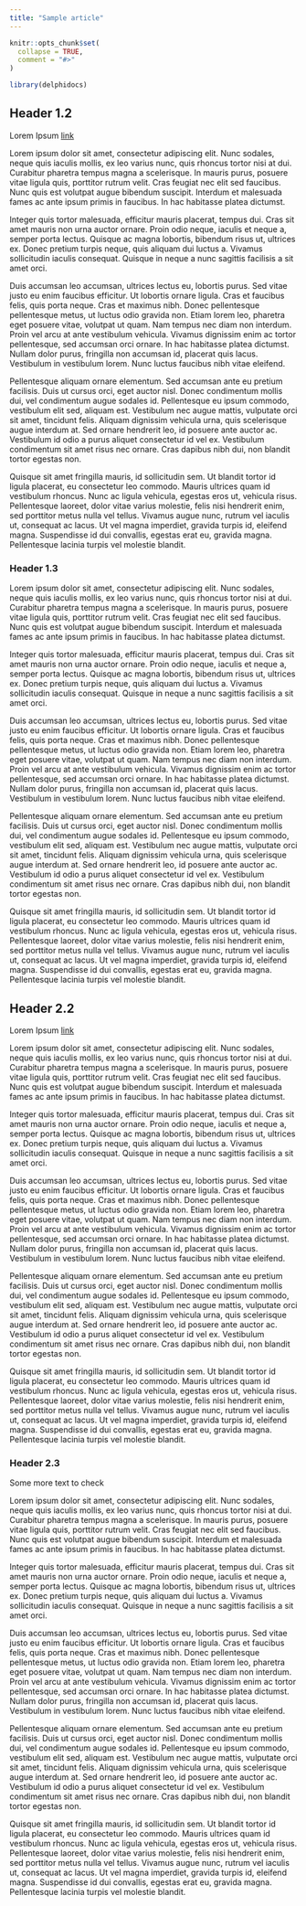 ```yaml
---
title: "Sample article"
---
```


```r
knitr::opts_chunk$set(
  collapse = TRUE,
  comment = "#>"
)
```

```r
library(delphidocs)
```

## Header 1.2

Lorem Ipsum [link]()

Lorem ipsum dolor sit amet, consectetur adipiscing elit. Nunc sodales, neque quis iaculis mollis, ex leo varius nunc, quis rhoncus tortor nisi at dui. Curabitur pharetra tempus magna a scelerisque. In mauris purus, posuere vitae ligula quis, porttitor rutrum velit. Cras feugiat nec elit sed faucibus. Nunc quis est volutpat augue bibendum suscipit. Interdum et malesuada fames ac ante ipsum primis in faucibus. In hac habitasse platea dictumst.

Integer quis tortor malesuada, efficitur mauris placerat, tempus dui. Cras sit amet mauris non urna auctor ornare. Proin odio neque, iaculis et neque a, semper porta lectus. Quisque ac magna lobortis, bibendum risus ut, ultrices ex. Donec pretium turpis neque, quis aliquam dui luctus a. Vivamus sollicitudin iaculis consequat. Quisque in neque a nunc sagittis facilisis a sit amet orci.

Duis accumsan leo accumsan, ultrices lectus eu, lobortis purus. Sed vitae justo eu enim faucibus efficitur. Ut lobortis ornare ligula. Cras et faucibus felis, quis porta neque. Cras et maximus nibh. Donec pellentesque pellentesque metus, ut luctus odio gravida non. Etiam lorem leo, pharetra eget posuere vitae, volutpat ut quam. Nam tempus nec diam non interdum. Proin vel arcu at ante vestibulum vehicula. Vivamus dignissim enim ac tortor pellentesque, sed accumsan orci ornare. In hac habitasse platea dictumst. Nullam dolor purus, fringilla non accumsan id, placerat quis lacus. Vestibulum in vestibulum lorem. Nunc luctus faucibus nibh vitae eleifend.

Pellentesque aliquam ornare elementum. Sed accumsan ante eu pretium facilisis. Duis ut cursus orci, eget auctor nisl. Donec condimentum mollis dui, vel condimentum augue sodales id. Pellentesque eu ipsum commodo, vestibulum elit sed, aliquam est. Vestibulum nec augue mattis, vulputate orci sit amet, tincidunt felis. Aliquam dignissim vehicula urna, quis scelerisque augue interdum at. Sed ornare hendrerit leo, id posuere ante auctor ac. Vestibulum id odio a purus aliquet consectetur id vel ex. Vestibulum condimentum sit amet risus nec ornare. Cras dapibus nibh dui, non blandit tortor egestas non.

Quisque sit amet fringilla mauris, id sollicitudin sem. Ut blandit tortor id ligula placerat, eu consectetur leo commodo. Mauris ultrices quam id vestibulum rhoncus. Nunc ac ligula vehicula, egestas eros ut, vehicula risus. Pellentesque laoreet, dolor vitae varius molestie, felis nisi hendrerit enim, sed porttitor metus nulla vel tellus. Vivamus augue nunc, rutrum vel iaculis ut, consequat ac lacus. Ut vel magna imperdiet, gravida turpis id, eleifend magna. Suspendisse id dui convallis, egestas erat eu, gravida magna. Pellentesque lacinia turpis vel molestie blandit.

### Header 1.3

Lorem ipsum dolor sit amet, consectetur adipiscing elit. Nunc sodales, neque quis iaculis mollis, ex leo varius nunc, quis rhoncus tortor nisi at dui. Curabitur pharetra tempus magna a scelerisque. In mauris purus, posuere vitae ligula quis, porttitor rutrum velit. Cras feugiat nec elit sed faucibus. Nunc quis est volutpat augue bibendum suscipit. Interdum et malesuada fames ac ante ipsum primis in faucibus. In hac habitasse platea dictumst.

Integer quis tortor malesuada, efficitur mauris placerat, tempus dui. Cras sit amet mauris non urna auctor ornare. Proin odio neque, iaculis et neque a, semper porta lectus. Quisque ac magna lobortis, bibendum risus ut, ultrices ex. Donec pretium turpis neque, quis aliquam dui luctus a. Vivamus sollicitudin iaculis consequat. Quisque in neque a nunc sagittis facilisis a sit amet orci.

Duis accumsan leo accumsan, ultrices lectus eu, lobortis purus. Sed vitae justo eu enim faucibus efficitur. Ut lobortis ornare ligula. Cras et faucibus felis, quis porta neque. Cras et maximus nibh. Donec pellentesque pellentesque metus, ut luctus odio gravida non. Etiam lorem leo, pharetra eget posuere vitae, volutpat ut quam. Nam tempus nec diam non interdum. Proin vel arcu at ante vestibulum vehicula. Vivamus dignissim enim ac tortor pellentesque, sed accumsan orci ornare. In hac habitasse platea dictumst. Nullam dolor purus, fringilla non accumsan id, placerat quis lacus. Vestibulum in vestibulum lorem. Nunc luctus faucibus nibh vitae eleifend.

Pellentesque aliquam ornare elementum. Sed accumsan ante eu pretium facilisis. Duis ut cursus orci, eget auctor nisl. Donec condimentum mollis dui, vel condimentum augue sodales id. Pellentesque eu ipsum commodo, vestibulum elit sed, aliquam est. Vestibulum nec augue mattis, vulputate orci sit amet, tincidunt felis. Aliquam dignissim vehicula urna, quis scelerisque augue interdum at. Sed ornare hendrerit leo, id posuere ante auctor ac. Vestibulum id odio a purus aliquet consectetur id vel ex. Vestibulum condimentum sit amet risus nec ornare. Cras dapibus nibh dui, non blandit tortor egestas non.

Quisque sit amet fringilla mauris, id sollicitudin sem. Ut blandit tortor id ligula placerat, eu consectetur leo commodo. Mauris ultrices quam id vestibulum rhoncus. Nunc ac ligula vehicula, egestas eros ut, vehicula risus. Pellentesque laoreet, dolor vitae varius molestie, felis nisi hendrerit enim, sed porttitor metus nulla vel tellus. Vivamus augue nunc, rutrum vel iaculis ut, consequat ac lacus. Ut vel magna imperdiet, gravida turpis id, eleifend magna. Suspendisse id dui convallis, egestas erat eu, gravida magna. Pellentesque lacinia turpis vel molestie blandit.

## Header 2.2

Lorem Ipsum [link]()

Lorem ipsum dolor sit amet, consectetur adipiscing elit. Nunc sodales, neque quis iaculis mollis, ex leo varius nunc, quis rhoncus tortor nisi at dui. Curabitur pharetra tempus magna a scelerisque. In mauris purus, posuere vitae ligula quis, porttitor rutrum velit. Cras feugiat nec elit sed faucibus. Nunc quis est volutpat augue bibendum suscipit. Interdum et malesuada fames ac ante ipsum primis in faucibus. In hac habitasse platea dictumst.

Integer quis tortor malesuada, efficitur mauris placerat, tempus dui. Cras sit amet mauris non urna auctor ornare. Proin odio neque, iaculis et neque a, semper porta lectus. Quisque ac magna lobortis, bibendum risus ut, ultrices ex. Donec pretium turpis neque, quis aliquam dui luctus a. Vivamus sollicitudin iaculis consequat. Quisque in neque a nunc sagittis facilisis a sit amet orci.

Duis accumsan leo accumsan, ultrices lectus eu, lobortis purus. Sed vitae justo eu enim faucibus efficitur. Ut lobortis ornare ligula. Cras et faucibus felis, quis porta neque. Cras et maximus nibh. Donec pellentesque pellentesque metus, ut luctus odio gravida non. Etiam lorem leo, pharetra eget posuere vitae, volutpat ut quam. Nam tempus nec diam non interdum. Proin vel arcu at ante vestibulum vehicula. Vivamus dignissim enim ac tortor pellentesque, sed accumsan orci ornare. In hac habitasse platea dictumst. Nullam dolor purus, fringilla non accumsan id, placerat quis lacus. Vestibulum in vestibulum lorem. Nunc luctus faucibus nibh vitae eleifend.

Pellentesque aliquam ornare elementum. Sed accumsan ante eu pretium facilisis. Duis ut cursus orci, eget auctor nisl. Donec condimentum mollis dui, vel condimentum augue sodales id. Pellentesque eu ipsum commodo, vestibulum elit sed, aliquam est. Vestibulum nec augue mattis, vulputate orci sit amet, tincidunt felis. Aliquam dignissim vehicula urna, quis scelerisque augue interdum at. Sed ornare hendrerit leo, id posuere ante auctor ac. Vestibulum id odio a purus aliquet consectetur id vel ex. Vestibulum condimentum sit amet risus nec ornare. Cras dapibus nibh dui, non blandit tortor egestas non.

Quisque sit amet fringilla mauris, id sollicitudin sem. Ut blandit tortor id ligula placerat, eu consectetur leo commodo. Mauris ultrices quam id vestibulum rhoncus. Nunc ac ligula vehicula, egestas eros ut, vehicula risus. Pellentesque laoreet, dolor vitae varius molestie, felis nisi hendrerit enim, sed porttitor metus nulla vel tellus. Vivamus augue nunc, rutrum vel iaculis ut, consequat ac lacus. Ut vel magna imperdiet, gravida turpis id, eleifend magna. Suspendisse id dui convallis, egestas erat eu, gravida magna. Pellentesque lacinia turpis vel molestie blandit.

### Header 2.3

Some more text to check 

Lorem ipsum dolor sit amet, consectetur adipiscing elit. Nunc sodales, neque quis iaculis mollis, ex leo varius nunc, quis rhoncus tortor nisi at dui. Curabitur pharetra tempus magna a scelerisque. In mauris purus, posuere vitae ligula quis, porttitor rutrum velit. Cras feugiat nec elit sed faucibus. Nunc quis est volutpat augue bibendum suscipit. Interdum et malesuada fames ac ante ipsum primis in faucibus. In hac habitasse platea dictumst.

Integer quis tortor malesuada, efficitur mauris placerat, tempus dui. Cras sit amet mauris non urna auctor ornare. Proin odio neque, iaculis et neque a, semper porta lectus. Quisque ac magna lobortis, bibendum risus ut, ultrices ex. Donec pretium turpis neque, quis aliquam dui luctus a. Vivamus sollicitudin iaculis consequat. Quisque in neque a nunc sagittis facilisis a sit amet orci.

Duis accumsan leo accumsan, ultrices lectus eu, lobortis purus. Sed vitae justo eu enim faucibus efficitur. Ut lobortis ornare ligula. Cras et faucibus felis, quis porta neque. Cras et maximus nibh. Donec pellentesque pellentesque metus, ut luctus odio gravida non. Etiam lorem leo, pharetra eget posuere vitae, volutpat ut quam. Nam tempus nec diam non interdum. Proin vel arcu at ante vestibulum vehicula. Vivamus dignissim enim ac tortor pellentesque, sed accumsan orci ornare. In hac habitasse platea dictumst. Nullam dolor purus, fringilla non accumsan id, placerat quis lacus. Vestibulum in vestibulum lorem. Nunc luctus faucibus nibh vitae eleifend.

Pellentesque aliquam ornare elementum. Sed accumsan ante eu pretium facilisis. Duis ut cursus orci, eget auctor nisl. Donec condimentum mollis dui, vel condimentum augue sodales id. Pellentesque eu ipsum commodo, vestibulum elit sed, aliquam est. Vestibulum nec augue mattis, vulputate orci sit amet, tincidunt felis. Aliquam dignissim vehicula urna, quis scelerisque augue interdum at. Sed ornare hendrerit leo, id posuere ante auctor ac. Vestibulum id odio a purus aliquet consectetur id vel ex. Vestibulum condimentum sit amet risus nec ornare. Cras dapibus nibh dui, non blandit tortor egestas non.

Quisque sit amet fringilla mauris, id sollicitudin sem. Ut blandit tortor id ligula placerat, eu consectetur leo commodo. Mauris ultrices quam id vestibulum rhoncus. Nunc ac ligula vehicula, egestas eros ut, vehicula risus. Pellentesque laoreet, dolor vitae varius molestie, felis nisi hendrerit enim, sed porttitor metus nulla vel tellus. Vivamus augue nunc, rutrum vel iaculis ut, consequat ac lacus. Ut vel magna imperdiet, gravida turpis id, eleifend magna. Suspendisse id dui convallis, egestas erat eu, gravida magna. Pellentesque lacinia turpis vel molestie blandit.
